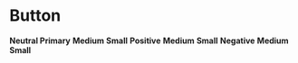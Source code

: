 
<Meta title="Components/Button/Circle" />

# Button

<gds-main>
  <gds-buttons>
    <gds-row>
      <strong>Neutral Primary</strong>
      <gds-button
        variant="circle"
        data-label="test"
        effect="ripple"
        id="inspect"
      >
        <gds-icon name="plus" slot="circle"></gds-icon>
      </gds-button>
      <gds-button variant="circle secondary" effect="ripple">
        <gds-icon name="x" slot="circle"></gds-icon>
      </gds-button>
      <gds-button variant="circle tertiary" effect="ripple">
        <gds-icon name="chevron" slot="circle"></gds-icon>
      </gds-button>
      <gds-button variant="circle primary" effect="ripple" disabled>
        <gds-icon name="arrow" slot="circle"></gds-icon>
      </gds-button>
    </gds-row>
    <gds-row>
      <strong>Medium</strong>
      <gds-button
        variant="circle primary"
        lead="plus"
        trail="plus"
        effect="ripple"
        size="medium"
      >
        <gds-icon name="bell" slot="circle"></gds-icon>
      </gds-button>
      <gds-button variant="circle secondary" effect="ripple" size="medium">
        <gds-icon name="calendar" slot="circle"></gds-icon>
      </gds-button>
      <gds-button variant="circle tertiary" effect="ripple" size="medium">
        <gds-icon name="arrow" slot="circle"></gds-icon>
      </gds-button>
      <gds-button
        variant="circle primary"
        effect="ripple"
        size="medium"
        disabled
      >
        <gds-icon name="plus" slot="circle"></gds-icon>
      </gds-button>
    </gds-row>
    <gds-row>
      <strong>Small</strong>
      <gds-button variant="circle primary" size="small" effect="ripple">
        <gds-icon name="bell" slot="circle"></gds-icon>
      </gds-button>
      <gds-button variant="circle secondary" effect="ripple" size="small">
        <gds-icon name="calendar" slot="circle"></gds-icon>
      </gds-button>
      <gds-button variant="circle tertiary" effect="ripple" size="small">
        <gds-icon name="arrow" slot="circle"></gds-icon>
      </gds-button>
      <gds-button
        variant="circle primary"
        effect="ripple"
        size="small"
        disabled
      >
        <gds-icon name="plus" slot="circle"></gds-icon>
      </gds-button>
    </gds-row>
  </gds-buttons>
  <gds-buttons>
    <gds-row>
      <strong>Positive</strong>
      <gds-button set="positive" variant="circle primary" effect="ripple">
        <gds-icon name="bell" slot="circle"></gds-icon>
      </gds-button>
      <gds-button set="positive" variant="circle secondary" effect="ripple">
        <gds-icon name="calendar" slot="circle"></gds-icon>
      </gds-button>
      <gds-button set="positive" variant="circle tertiary" effect="ripple">
        <gds-icon name="arrow" slot="circle"></gds-icon>
      </gds-button>
      <gds-button
        set="positive"
        variant="circle primary"
        effect="ripple"
        disabled
      >
        <gds-icon name="plus" slot="circle"></gds-icon>
      </gds-button>
    </gds-row>
    <gds-row>
      <strong>Medium</strong>
      <gds-button
        set="positive"
        variant="circle primary"
        effect="ripple"
        size="medium"
      >
        <gds-icon name="plus" slot="circle"></gds-icon>
      </gds-button>
      <gds-button
        set="positive"
        variant="circle secondary"
        effect="ripple"
        size="medium"
      >
        <gds-icon name="plus" slot="circle"></gds-icon>
      </gds-button>
      <gds-button
        set="positive"
        variant="circle tertiary"
        effect="ripple"
        size="medium"
      >
        <gds-icon name="plus" slot="circle"></gds-icon>
      </gds-button>
      <gds-button
        set="positive"
        variant="circle primary"
        effect="ripple"
        size="medium"
        disabled
      >
        <gds-icon name="plus" slot="circle"></gds-icon>
      </gds-button>
    </gds-row>
    <gds-row>
      <strong>Small</strong>
      <gds-button
        set="positive"
        variant="circle primary"
        effect="ripple"
        size="small"
      >
        <gds-icon name="plus" slot="circle"></gds-icon>
      </gds-button>
      <gds-button
        set="positive"
        variant="circle secondary"
        effect="ripple"
        size="small"
      >
        <gds-icon name="plus" slot="circle"></gds-icon>
      </gds-button>
      <gds-button
        set="positive"
        variant="circle tertiary"
        effect="ripple"
        size="small"
      >
        <gds-icon name="plus" slot="circle"></gds-icon>
      </gds-button>
      <gds-button
        set="positive"
        variant="circle primary"
        effect="ripple"
        size="small"
        disabled
      >
        <gds-icon name="plus" slot="circle"></gds-icon>
      </gds-button>
    </gds-row>
  </gds-buttons>
  <gds-buttons>
    <gds-row>
      <strong>Negative</strong>
      <gds-button set="negative" variant="circle primary" effect="ripple">
        <gds-icon name="plus" slot="circle"></gds-icon>
      </gds-button>
      <gds-button set="negative" variant="circle secondary" effect="ripple">
        <gds-icon name="plus" slot="circle"></gds-icon>
      </gds-button>
      <gds-button set="negative" variant="circle tertiary" effect="ripple">
        <gds-icon name="plus" slot="circle"></gds-icon>
      </gds-button>
      <gds-button
        set="negative"
        variant="circle primary"
        effect="ripple"
        disabled
      >
        <gds-icon name="plus" slot="circle"></gds-icon>
      </gds-button>
    </gds-row>
    <gds-row>
      <strong>Medium</strong>
      <gds-button
        set="negative"
        variant="circle primary"
        effect="ripple"
        size="medium"
      >
        <gds-icon name="plus" slot="circle"></gds-icon>
      </gds-button>
      <gds-button
        set="negative"
        variant="circle secondary"
        effect="ripple"
        size="medium"
      >
        <gds-icon name="plus" slot="circle"></gds-icon>
      </gds-button>
      <gds-button
        set="negative"
        variant="circle tertiary"
        effect="ripple"
        size="medium"
      >
        <gds-icon name="plus" slot="circle"></gds-icon>
      </gds-button>
      <gds-button
        set="negative"
        variant="circle primary"
        effect="ripple"
        size="medium"
        disabled
      >
        <gds-icon name="plus" slot="circle"></gds-icon>
      </gds-button>
    </gds-row>
    <gds-row>
      <strong>Small</strong>
      <gds-button
        set="negative"
        variant="circle primary"
        effect="ripple"
        size="small"
      >
        <gds-icon name="plus" slot="circle"></gds-icon>
      </gds-button>
      <gds-button
        set="negative"
        variant="circle secondary"
        effect="ripple"
        size="small"
      >
        <gds-icon name="plus" slot="circle"></gds-icon>
      </gds-button>
      <gds-button
        set="negative"
        variant="circle tertiary"
        effect="ripple"
        size="small"
      >
        <gds-icon name="plus" slot="circle"></gds-icon>
      </gds-button>
      <gds-button
        set="negative"
        variant="circle primary"
        effect="ripple"
        size="small"
        disabled
      >
        <gds-icon name="plus" slot="circle"></gds-icon>
      </gds-button>
    </gds-row>
  </gds-buttons>
</gds-main>
